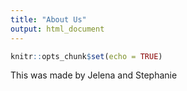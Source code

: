 ```yaml
---
title: "About Us"
output: html_document
---
```


```r
knitr::opts_chunk$set(echo = TRUE)
```

This was made by Jelena and Stephanie